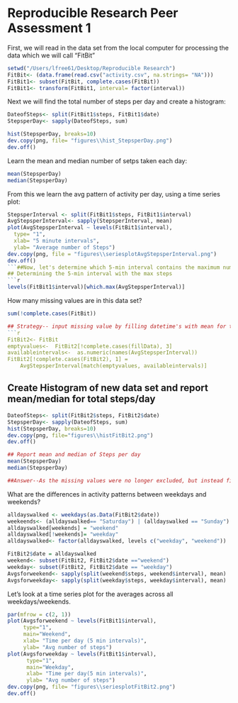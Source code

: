 Reproducible Research Peer Assessment 1
=========================================
First, we will read in the data set from the local computer for processing the data
which we will call "FitBit"
```r
setwd("/Users/lfree61/Desktop/Reproducible Research")
FitBit<- (data.frame(read.csv("activity.csv", na.strings= "NA")))
FitBit1<- subset(FitBit, complete.cases(FitBit))
FitBit1<- transform(FitBit1, interval= factor(interval))
```

Next we will find the total number of steps per day and create a histogram: 

```r
DateofSteps<- split(FitBit1$steps, FitBit1$date)
StepsperDay<- sapply(DateofSteps, sum)

hist(StepsperDay, breaks=10)
dev.copy(png, file= "figures\\hist_StepsperDay.png")
dev.off()
```

Learn the mean and median number of setps taken each day: 
```r
mean(StepsperDay)
median(StepsperDay)
```

From this we learn the avg pattern of activity per day, using a time series plot: 
```r
StepsperInterval <- split(FitBit1$steps, FitBit1$interval)
AvgStepsperInterval<- sapply(StepsperInterval, mean)
plot(AvgStepsperInterval ~ levels(FitBit1$interval), 
  type= "1",
  xlab= "5 minute intervals",
  ylab= "Average number of Steps")
dev.copy(png, file = "figures\\seriesplotAvgStepsperInterval.png")
dev.off()
```##Now, let's determine which 5-min interval contains the maximum number of steps: 
## Determining the 5-min interval with the max steps
```r
levels(FitBit1$interval)[which.max(AvgStepsperInterval)]
```

How many missing values are in this data set?
```r
sum(!complete.cases(FitBit))

## Strategy-- input missing value by filling datetime's with mean for that interval over all days where "FitBit2" is the new data set with the filled data
```r
FitBit2<- FitBit
emptyvalues<-  FitBit2[!complete.cases(fillData), 3]
availableintervals<-  as.numeric(names(AvgStepsperInterval))
FitBit2[!complete.cases(FitBit2), 1] = 
    AvgStepsperInterval[match(emptyvalues, availableintervals)]
```
## Create Histogram of new data set and report mean/median for total steps/day
```r
DateofSteps<- split(FitBit2$steps, FitBit2$date)
StepsperDay<- sapply(DateofSteps, sum)
hist(StepsperDay, breaks=10)
dev.copy(png, file="figures\\histFitBit2.png")
dev.off()

## Report mean and median of Steps per day
mean(StepsperDay)
median(StepsperDay)

##Answer--As the missing values were no longer excluded, but instead filled with the new data values, the resulting values were different from FitBit2 from the first part of the assignment. 
```

What are the differences in activity patterns between weekdays and weekends?
```r
alldayswalked <- weekdays(as.Data(FitBit2$date))
weekeends<- (alldayswalked== "Saturday") | (alldayswalked == "Sunday")
alldayswalked[weekends] = "weekend"
alldayswalked[!weekends]= "weekday"
alldayswalked<- factor(alldayswalked, levels c("weekday", "weekend"))

FitBit2$date = alldayswalked
weekend<- subset(FitBit2, FitBit2$date =="weekend")
weekday<- subset(FitBit2, FitBit2$date == "weekday")
Avgsforweekend<- sapply(split(weekend$steps, weekend$interval), mean)
Avgsforweekday<- sapply(split(weekday$steps, weekday$interval), mean)
```
Let's look at a time series plot for the averages across all weekdays/weekends. 
```r
par(mfrow = c(2, 1))
plot(Avgsforweekend ~ levels(FitBit1$interval),
     type="1",
     main="Weekend",
     xlab= "Time per day (5 min intervals)",
     ylab= "Avg number of steps")
plot(Avgsforweekday ~ levels(FitBit1$interval), 
      type="1", 
      main="Weekday",
      xlab= "Time per day(5 min intervals)", 
      ylab= "Avg number of steps")
dev.copy(png, file= "figures\\seriesplotFitBit2.png")
dev.off()
```
